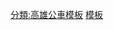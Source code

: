 {{台灣公車路線
|模板名稱=高雄市公車環狀幹線
|標誌=
|標誌簡介=
|名稱=環狀幹線<small>（金獅湖站 <big>↔</big> 金獅湖站）</small>
|鐵路類別=
|代表色={{高雄捷運色彩|環}}
|背景顏色=white
|車站列表=（東線 →）[[金獅湖站 (公車)|金獅湖站]] - [[天祥路 (高雄市)|天祥一路]] - [[民族路 (高雄市)|民族一路口]] - 興隆寺 - 北極殿（左營） - [[高雄市左營區新莊國民小學|新莊國小]] - [[漢神巨蛋]] - 捷運[[巨蛋站]] - [[明誠路|明誠路口]]（博愛二路） - [[凹子底站|捷運凹子底站]]（博愛二路） - [[大順路|大順一路]]（好市多） - [[新上國小站|龍華國中]]（大順一路） - 慈濟靜思堂（新上國小） - [[灣仔內站|大順民族路口]]（[[悅誠廣場]]） - [[鼎山街站|家樂福鼎山店]] - [[鼎山街|鼎山街口]] - 大順二路 - [[高雄高工站|建工路口]]（[[高雄市立高雄高級工業職業學校|高雄高工]]） - 正興國小 - [[樹德家商站|樹德家商]] - [[科工館站|大順覺民路口]]（科工館）- [[科工館車站|臺鐵科工館站]] - 憲政路口 - 聖功醫院（東線單邊設站） - [[道明中學]] - 凱旋路口 - [[和平路 (高雄市)|和平一路]] - 捷運[[文化中心站 (高雄市)|文化中心站]] - [[高雄市文化中心|高雄文化中心]]（和平一路） - 同慶路 - [[凱旋公園站|輕軌凱旋公園站]]([[民生醫院]]) - [[衛生局站|輕軌衛生局站]](凱旋二路) - [[凱旋醫院]]（[[高師大]]） - [[五權國小站|輕軌五權國小站]]（凱旋二路） - [[凱旋武昌站|輕軌凱旋武昌站]] - [[凱旋二聖站|輕軌凱旋二聖站]] - [[輕軌機廠站]] - [[一心路|一心一路口]] （輕軌籬仔內站）- [[籬仔內站|輕軌籬仔內站]] （凱旋四路）- [[凱旋瑞田站|輕軌凱旋瑞田站]]（[[凱旋路 (高雄市區)|舊凱旋四路]]）- [[凱旋路 (高雄市區)|凱旋四路]] - [[凱旋站 (臺灣)|捷運凱旋站一]]（[[前鎮之星站|輕軌前鎮之星站]]） - [[凱旋中華站|輕軌凱旋中華站]]（舊凱旋四路） - 南訓中心（凱旋四路） - [[夢時代站|輕軌夢時代站]]（統一時代百貨） - [[經貿園區站|輕軌經貿園區站]] - [[軟體園區站|輕軌軟體園區站]]([[成功路 (高雄市)|成功二路]]) - [[高雄展覽館站|輕軌高雄展覽館站]]（[[成功路 (高雄市)|成功二路]]） - [[高雄展覽館站|輕軌高雄展覽館站]]（[[新光碼頭]]） - [[成功國小]] - 苓雅市場 - [[漢神百貨]] - [[高雄女中]]（[[真愛碼頭]]） - [[國賓飯店|愛之船國賓站]] - [[台灣銀行]]（健保署） - 自強中正路口（[[市議會站|捷運市議會站]]） - [[七賢路|七賢二路口]]（自強一路） - [[成功路 (高雄市)|成功一路口]] - 河南二路口 - 河濱國小 - [[同盟路|同盟三路]] - [[中都唐榮磚窯廠|中都磚窯廠]]（川東里）- 河邊里 - 河西華安街口 - 願景橋 - [[美術館東站|美術園區]] - [[高雄市立美術館|美術館]]（中華藝校） - [[聯合醫院站|市立聯合醫院]]  - [[裕誠路|裕誠路口]]（大順一路） - [[龍華國小站|龍德路口]]（大順一路） - 龍華國小 - [[愛河之心站|捷運凹子底站]] - 明誠路口（博愛二路） - 捷運[[巨蛋站]]（[[三民家商]]） - [[漢神巨蛋]] - [[高雄市左營區新莊國民小學|新莊國小]] - 北極殿（左營） - 興隆寺 - [[民族路 (高雄市)|民族路口]] - [[天祥路 (高雄市)|天祥一路]] - [[金獅湖站 (公車)|金獅湖站]]（← 西線）
|備註 = 　
}}<noinclude>
[[分類:高雄公車模板]]
[[分類:捷運先導公車|模板]]
</noinclude>